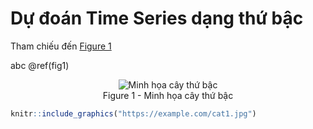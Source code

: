 # Dự đoán Time Series dạng thứ bậc

Tham chiếu đến [Figure 1](#figure-1)

abc \@ref(fig1)
<figure align="center" id="figure-1">
  <img src="../images/06/hierachical.png" alt="Minh họa cây thứ bậc">
  <figcaption>Figure 1 - Minh họa cây thứ bậc</figcaption>
</figure>

```r
knitr::include_graphics("https://example.com/cat1.jpg")
```